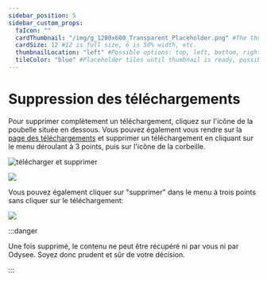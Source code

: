 ---
sidebar_position: 5
sidebar_custom_props:
  faIcon: ""
  cardThumbnail: "/img/g_1200x600_Transparent_Placeholder.png" #The thumbnail on the category card.
  cardSize: 12 #12 is full size, 6 is 50% width, etc.
  thumbnailLocation: "left" #Possible options: top, left, bottom, right, none
  tileColor: "blue" #Placeholder tiles until thumbnail is ready, possible options: blue, cream, darkpurple, lightpurple, mauve, orange, pink, none
---

# Suppression des téléchargements

Pour supprimer complètement un téléchargement, cliquez sur l'icône de la poubelle située en dessous. Vous pouvez également vous rendre sur la [page des téléchargements](https://odysee.com/$/uploads) et supprimer un téléchargement en cliquant sur le menu déroulant à 3 points, puis sur l'icône de la corbeille.

![télécharger et supprimer](https://thumbs.odycdn.com/27fe738b4a9188f33381697359fb0455.webp)

<Image src="/img/fr/Suppressiontéléchargements1.png" />

Vous pouvez également cliquer sur "supprimer" dans le menu à trois points sans cliquer sur le téléchargement:

<Image src="/img/fr/Suppressiontéléchargements2.png" />

:::danger

Une fois supprimé, le contenu ne peut être récupéré ni par vous ni par Odysee. Soyez donc prudent et sûr de votre décision.

:::
